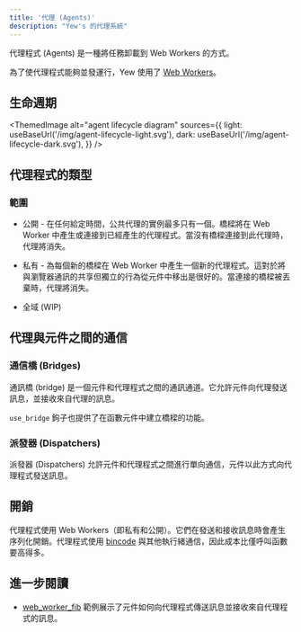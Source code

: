 ```yaml
---
title: '代理 (Agents)'
description: "Yew's 的代理系統"
---
```



代理程式 (Agents) 是一種將任務卸載到 Web Workers 的方式。

為了使代理程式能夠並發運行，Yew 使用了 [Web Workers](https://developer.mozilla.org/en-US/docs/Web/API/Web_Workers_API/Using_web_workers)。

## 生命週期

<!--
The diagram is produced with nomnoml (nomnoml.com),
The code can be found in the <desc> tag of the svgs.
-->

<ThemedImage
    alt="agent lifecycle diagram"
    sources={{
        light: useBaseUrl('/img/agent-lifecycle-light.svg'),
        dark: useBaseUrl('/img/agent-lifecycle-dark.svg'),
    }}
/>

## 代理程式的類型

### 範圍

-   公開 - 在任何給定時間，公共代理的實例最多只有一個。橋樑將在 Web Worker 中產生或連接到已經產生的代理程式。當沒有橋樑連接到此代理時，代理將消失。

-   私有 - 為每個新的橋樑在 Web Worker 中產生一個新的代理程式。這對於將與瀏覽器通訊的共享但獨立的行為從元件中移出是很好的。當連接的橋樑被丟棄時，代理將消失。

-   全域 \(WIP\)

## 代理與元件之間的通信

### 通信橋 (Bridges)

通訊橋 (bridge) 是一個元件和代理程式之間的通訊通道。它允許元件向代理發送訊息，並接收來自代理的訊息。

`use_bridge` 鉤子也提供了在函數元件中建立橋樑的功能。

### 派發器 (Dispatchers)

派發器 (Dispatchers) 允許元件和代理程式之間進行單向通信，元件以此方式向代理程式發送訊息。

## 開銷

代理程式使用 Web Workers（即私有和公開）。它們在發送和接收訊息時會產生序列化開銷。代理程式使用 [bincode](https://github.com/bincode-org/bincode) 與其他執行緒通信，因此成本比僅呼叫函數要高得多。

## 進一步閱讀

-   [web_worker_fib](https://github.com/yewstack/yew/tree/master/examples/web_worker_fib) 範例展示了元件如何向代理程式傳送訊息並接收來自代理程式的訊息。